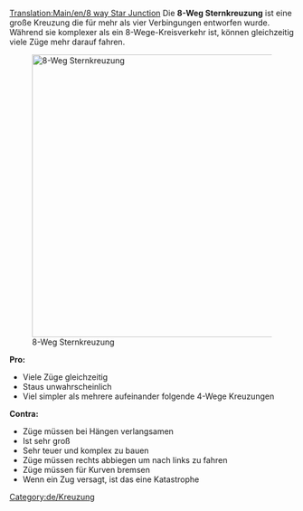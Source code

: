 [[Translation:Main/en/8 way Star Junction]]{{de/Kreuzungsmenü}}
Die '''8-Weg Sternkreuzung''' ist eine große Kreuzung die für mehr als vier Verbingungen entworfen wurde. Während sie komplexer als ein 8-Wege-Kreisverkehr ist, können gleichzeitig viele Züge mehr darauf fahren.

[[File:en/8 Way Star.png|thumb|left|500px|8-Weg Sternkreuzung]]

'''Pro:'''
*Viele Züge gleichzeitig
*Staus unwahrscheinlich
*Viel simpler als mehrere aufeinander folgende 4-Wege Kreuzungen

'''Contra:'''
*Züge müssen bei Hängen verlangsamen
*Ist sehr groß
*Sehr teuer und komplex zu bauen
*Züge müssen rechts abbiegen um nach links zu fahren
*Züge müssen für Kurven bremsen
*Wenn ein Zug versagt, ist das eine Katastrophe

[[Category:de/Kreuzung]]